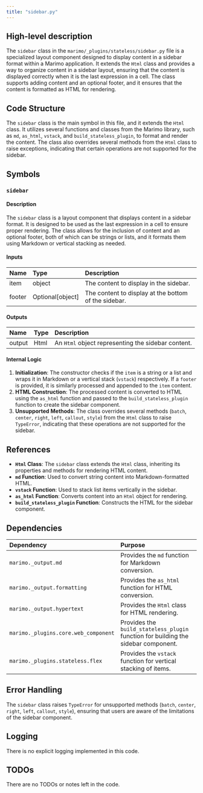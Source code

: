 ```yaml
---
title: "sidebar.py"
---
```


## High-level description

The `sidebar` class in the `marimo/_plugins/stateless/sidebar.py` file is a specialized layout component designed to display content in a sidebar format within a Marimo application. It extends the `Html` class and provides a way to organize content in a sidebar layout, ensuring that the content is displayed correctly when it is the last expression in a cell. The class supports adding content and an optional footer, and it ensures that the content is formatted as HTML for rendering.

## Code Structure

The `sidebar` class is the main symbol in this file, and it extends the `Html` class. It utilizes several functions and classes from the Marimo library, such as `md`, `as_html`, `vstack`, and `build_stateless_plugin`, to format and render the content. The class also overrides several methods from the `Html` class to raise exceptions, indicating that certain operations are not supported for the sidebar.

## Symbols

### `sidebar`
#### Description
The `sidebar` class is a layout component that displays content in a sidebar format. It is designed to be used as the last expression in a cell to ensure proper rendering. The class allows for the inclusion of content and an optional footer, both of which can be strings or lists, and it formats them using Markdown or vertical stacking as needed.

#### Inputs
| Name   | Type          | Description                        |
|:-------|:--------------|:-----------------------------------|
| item   | object        | The content to display in the sidebar. |
| footer | Optional[object] | The content to display at the bottom of the sidebar. |

#### Outputs
| Name | Type | Description |
|:-----|:-----|:------------|
| output | Html | An `Html` object representing the sidebar content. |

#### Internal Logic
1. **Initialization**: The constructor checks if the `item` is a string or a list and wraps it in Markdown or a vertical stack (`vstack`) respectively. If a `footer` is provided, it is similarly processed and appended to the `item` content.
2. **HTML Construction**: The processed content is converted to HTML using the `as_html` function and passed to the `build_stateless_plugin` function to create the sidebar component.
3. **Unsupported Methods**: The class overrides several methods (`batch`, `center`, `right`, `left`, `callout`, `style`) from the `Html` class to raise `TypeError`, indicating that these operations are not supported for the sidebar.

## References

- **`Html` Class**: The `sidebar` class extends the `Html` class, inheriting its properties and methods for rendering HTML content.
- **`md` Function**: Used to convert string content into Markdown-formatted HTML.
- **`vstack` Function**: Used to stack list items vertically in the sidebar.
- **`as_html` Function**: Converts content into an `Html` object for rendering.
- **`build_stateless_plugin` Function**: Constructs the HTML for the sidebar component.

## Dependencies

| Dependency | Purpose |
|:-----------|:--------|
| `marimo._output.md` | Provides the `md` function for Markdown conversion. |
| `marimo._output.formatting` | Provides the `as_html` function for HTML conversion. |
| `marimo._output.hypertext` | Provides the `Html` class for HTML rendering. |
| `marimo._plugins.core.web_component` | Provides the `build_stateless_plugin` function for building the sidebar component. |
| `marimo._plugins.stateless.flex` | Provides the `vstack` function for vertical stacking of items. |

## Error Handling

The `sidebar` class raises `TypeError` for unsupported methods (`batch`, `center`, `right`, `left`, `callout`, `style`), ensuring that users are aware of the limitations of the sidebar component.

## Logging

There is no explicit logging implemented in this code.

## TODOs

There are no TODOs or notes left in the code.